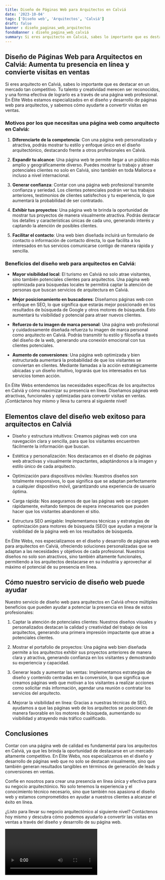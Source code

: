 ```yaml
---
title: Diseño de Páginas Web para Arquitectos en Calviá
date: '2023-10-04'
tags: ['Diseño web', 'Arquitectos', 'Calviá']
draft: false
banner : diseño_paginas_web_arquitectos
fondoBanner : diseño_pagina_web_calviá
summary: Si eres arquitecto en Calviá, sabes lo importante que es destacar en un mercado tan competitivo. Tu talento y creatividad merecen ser reconocidos, y una forma efectiva de lograrlo es a través de una página web profesional. En Élite Webs estamos especializados en el diseño y desarrollo de páginas web para arquitectos, y sabemos cómo ayudarte a convertir visitas en ventas.
---
```


## Diseño de Páginas Web para Arquitectos en Calviá: Aumenta tu presencia en línea y convierte visitas en ventas

Si eres arquitecto en Calviá, sabes lo importante que es destacar en un mercado tan competitivo. Tu talento y creatividad merecen ser reconocidos, y una forma efectiva de lograrlo es a través de una página web profesional. En Élite Webs estamos especializados en el diseño y desarrollo de páginas web para arquitectos, y sabemos cómo ayudarte a convertir visitas en ventas.

### Motivos por los que necesitas una página web como arquitecto en Calviá:

1. **Diferenciarte de la competencia**: Con una página web personalizada y atractiva, podrás mostrar tu estilo y enfoque único en el diseño arquitectónico, destacando frente a otros profesionales en Calviá.

2. **Expandir tu alcance**: Una página web te permite llegar a un público más amplio y geográficamente diverso. Puedes mostrar tu trabajo y atraer potenciales clientes no solo en Calviá, sino también en toda Mallorca e incluso a nivel internacional.

3. **Generar confianza**: Contar con una página web profesional transmite confianza y seriedad. Los clientes potenciales podrán ver tus trabajos anteriores, testimonios de clientes satisfechos y tu experiencia, lo que aumentará la probabilidad de ser contratado.

4. **Exhibir tus proyectos**: Una página web te brinda la oportunidad de mostrar tus proyectos de manera visualmente atractiva. Podrás destacar los detalles y características únicas de cada uno, generando interés y captando la atención de posibles clientes.

5. **Facilitar el contacto**: Una web bien diseñada incluirá un formulario de contacto o información de contacto directa, lo que facilita a los interesados en tus servicios comunicarse contigo de manera rápida y sencilla.

### Beneficios del diseño web para arquitectos en Calviá:

- **Mayor visibilidad local**: El turismo en Calviá no solo atrae visitantes, sino también potenciales clientes para arquitectos. Una página web optimizada para búsquedas locales te permitirá captar la atención de personas que buscan servicios de arquitectura en Calviá.

- **Mejor posicionamiento en buscadores**: Diseñamos páginas web con enfoque en SEO, lo que significa que estarás mejor posicionado en los resultados de búsqueda de Google y otros motores de búsqueda. Esto aumentará tu visibilidad y potencial para atraer nuevos clientes.

- **Refuerzo de tu imagen de marca personal**: Una página web profesional y cuidadosamente diseñada refuerza tu imagen de marca personal como arquitecto en Calviá. Podrás transmitir tu estilo y filosofía a través del diseño de la web, generando una conexión emocional con tus clientes potenciales.

- **Aumento de conversiones**: Una página web optimizada y bien estructurada aumentará la probabilidad de que los visitantes se conviertan en clientes. Mediante llamadas a la acción estratégicamente ubicadas y un diseño intuitivo, lograrás que los interesados en tus servicios tomen acción.

En Élite Webs entendemos las necesidades específicas de los arquitectos en Calviá y cómo maximizar su presencia en línea. Diseñamos páginas web atractivas, funcionales y optimizadas para convertir visitas en ventas. ¡Contáctanos hoy mismo y lleva tu carrera al siguiente nivel!

<GifSeo />

<Cta />

## Elementos clave del diseño web exitoso para arquitectos en Calviá

- Diseño y estructura intuitivos: Creamos páginas web con una navegación clara y sencilla, para que los visitantes encuentren fácilmente la información que buscan.

- Estética y personalización: Nos destacamos en el diseño de páginas web atractivas y visualmente impactantes, adaptándonos a la imagen y estilo único de cada arquitecto.

- Optimización para dispositivos móviles: Nuestros diseños son totalmente responsivos, lo que significa que se adaptan perfectamente a cualquier dispositivo móvil, garantizando una experiencia de usuario óptima.

- Carga rápida: Nos aseguramos de que las páginas web se carguen rápidamente, evitando tiempos de espera innecesarios que pueden hacer que los visitantes abandonen el sitio.

- Estructura SEO amigable: Implementamos técnicas y estrategias de optimización para motores de búsqueda (SEO) que ayudan a mejorar la visibilidad de la página web en los resultados de búsqueda.

En Élite Webs, nos especializamos en el diseño y desarrollo de páginas web para arquitectos en Calviá, ofreciendo soluciones personalizadas que se adaptan a las necesidades y objetivos de cada profesional. Nuestros diseños no solo son atractivos, sino también altamente funcionales, permitiendo a los arquitectos destacarse en su industria y aprovechar al máximo el potencial de su presencia en línea.

## Cómo nuestro servicio de diseño web puede ayudar

Nuestro servicio de diseño web para arquitectos en Calviá ofrece múltiples beneficios que pueden ayudar a potenciar la presencia en línea de estos profesionales:

1. Captar la atención de potenciales clientes: Nuestros diseños visuales y personalizados destacan la calidad y creatividad del trabajo de los arquitectos, generando una primera impresión impactante que atrae a potenciales clientes.

2. Mostrar el portafolio de proyectos: Una página web bien diseñada permite a los arquitectos exhibir sus proyectos anteriores de manera clara y atractiva, generando confianza en los visitantes y demostrando su experiencia y capacidad.

3. Generar leads y aumentar las ventas: Implementamos estrategias de diseño y contenido centradas en la conversión, lo que significa que creamos páginas web que motivan a los visitantes a realizar acciones como solicitar más información, agendar una reunión o contratar los servicios del arquitecto.

4. Mejorar la visibilidad en línea: Gracias a nuestras técnicas de SEO, ayudamos a que las páginas web de los arquitectos se posicionen de manera favorable en los motores de búsqueda, aumentando su visibilidad y atrayendo más tráfico cualificado.

## Conclusiones

Contar con una página web de calidad es fundamental para los arquitectos en Calviá, ya que les brinda la oportunidad de destacarse en un mercado altamente competitivo. En Élite Webs, nos especializamos en el diseño y desarrollo de páginas web que no solo se destacan visualmente, sino que también generan resultados tangibles en términos de generación de leads y conversiones en ventas.

Confíe en nosotros para crear una presencia en línea única y efectiva para su negocio arquitectónico. No solo tenemos la experiencia y el conocimiento técnico necesario, sino que también nos apasiona el diseño web y estamos comprometidos en ayudar a nuestros clientes a alcanzar el éxito en línea.

¿Listo para llevar su negocio arquitectónico al siguiente nivel? Contáctenos hoy mismo y descubra cómo podemos ayudarlo a convertir las visitas en ventas a través del diseño y desarrollo de su página web.

<Video />

<CtaBot job='Arquitectos' city='Calviá'/>

<Gmaps query='Calviá+españa+maps' />